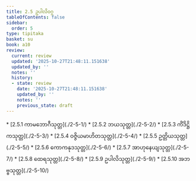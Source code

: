 ```yaml
---
title: 2.5 ဥပါလိဝဂ္ဂ
tableOfContents: false
sidebar:
  order: 5
type: tipitaka
basket: su
book: a10
review:
  current: review
  updated: '2025-10-27T21:48:11.151638'
  updated_by: ''
  notes: ''
  history:
  - state: review
    date: '2025-10-27T21:48:11.151638'
    updated_by: ''
    notes: ''
    previous_state: draft
---
```



<ReviewStatus review={frontmatter.review} showDetails={true} />

<HypothesisAnnotation frontmatter={frontmatter} />

<DynamicBreadcrumb />



<TableOfContents book="a10" section="2.5">
* [2.5.1 ကာမဘောဂီသုတ္တ](./2-5-1/)
* [2.5.2 ဘယသုတ္တ](./2-5-2/)
* [2.5.3 ကိံဒိဋ္ဌိကသုတ္တ](./2-5-3/)
* [2.5.4 ဝဇ္ဇိယမာဟိတသုတ္တ](./2-5-4/)
* [2.5.5 ဥတ္တိယသုတ္တ](./2-5-5/)
* [2.5.6 ကောကနုဒသုတ္တ](./2-5-6/)
* [2.5.7 အာဟုနေယျသုတ္တ](./2-5-7/)
* [2.5.8 ထေရသုတ္တ](./2-5-8/)
* [2.5.9 ဥပါလိသုတ္တ](./2-5-9/)
* [2.5.10 အဘဗ္ဗသုတ္တ](./2-5-10/)
</TableOfContents>